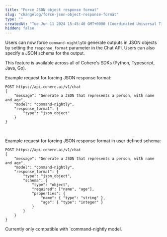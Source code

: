 ```yaml
---
title: "Force JSON object response format"
slug: "changelog/force-json-object-response-format"
type: ""
createdAt: "Tue Jun 11 2024 15:45:40 GMT+0000 (Coordinated Universal Time)"
hidden: false
---
```

Users can now force `command-nightly`to generate outputs in JSON objects by setting the `response_format` parameter in the Chat API. Users can also specify a JSON schema for the output.

This feature is available across all of Cohere's SDKs (Python, Typescript, Java, Go).

Example request for forcing JSON response format: 

```Text cURL
POST https://api.cohere.ai/v1/chat
{
    "message": "Generate a JSON that represents a person, with name and age",
    "model": "command-nightly",
    "response_format": {
        "type": "json_object"
    }
}
```

<br />

Example request for forcing JSON response format in user defined schema: 

```Text cURL
POST https://api.cohere.ai/v1/chat
{
    "message": "Generate a JSON that represents a person, with name and age",
    "model": "command-nightly",
    "response_format": {
        "type": "json_object",
        "schema": {
            "type": "object",
            "required": ["name", "age"],
            "properties": {
                "name": { "type": "string" },
                "age": { "type": "integer" }
            }
        }
    }
}

```

Currently only compatible with \`command-nightly model.